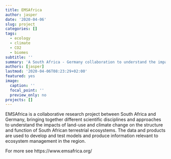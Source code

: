 ```yaml
---
title: EMSAfrica
author: jasper
date: '2020-04-06'
slug: project
categories: []
tags:
  - ecology
  - climate
  - CO2
  - biomes
subtitle: ''
summary: 'A South Africa - Germany collaboration to understand the impacts of land-use and climate change on South African terrestrial ecosystems'
authors: [jasper]
lastmod: '2020-04-06T08:23:29+02:00'
featured: yes
image:
  caption: ''
  focal_point: ''
  preview_only: no
projects: []
---
```


EMSAfrica is a collaborative research project between South Africa and Germany, bringing together different scientific disciplines and approaches to understand the impacts of land-use and climate change on the structure and function of South African terrestrial ecosystems. The data and products are used to develop and test models and produce information relevant to ecosystem management in the region.

For more see https://www.emsafrica.org/
